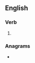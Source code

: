 ==English==

===Verb===
{{head|en|verb form}}

# {{en-past of|misdeal}}

===Anagrams===
* {{anagrams|en|a=adeilmst|Milstead|madliest|medalist}}